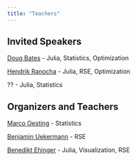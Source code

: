 ```yaml
---
title: "Teachers"
---
```


## Invited Speakers

[Doug Bates](https://github.com/dmbates) - Julia, Statistics, Optimization

[Hendrik Ranocha](https://ranocha.de) - Julia, RSE, Optimization

?? - Julia, Statistics

## Organizers and Teachers

[Marco Oesting](https://www.isa.uni-stuttgart.de/computational-statistics/) - Statistics

[Benjamin Uekermann](https://github.com/uekerman) - RSE

[Benedikt Ehinger](https://www.s-ccs.de/) - Julia, Visualization, RSE
